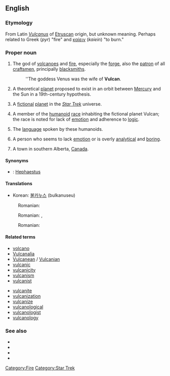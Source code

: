 {{wikipedia|dab=Vulcan}}
==English==

===Etymology===
From Latin ''[[Vulcanus]]'' of [[Etruscan]] origin, but unknown meaning. Perhaps related to Greek {{polytonic|[[πῦρ]]}} (''pyr'') "fire" and [[καίειν]] (''kaiein'') "to burn."

===Proper noun===
{{en-proper noun}}

# {{context|Roman mythology}} The god of [[volcanoes]] and [[fire]], especially the [[forge]], also the [[patron]] of all [[craftsmen]], principally [[blacksmiths]].
#: ''The goddess Venus was the wife of '''Vulcan'''.
# {{astronomy|historical}} A theoretical [[planet]] proposed to exist in an orbit between [[Mercury]] and the Sun in a 19th-century hypothesis.
# {{science fiction}} A [[fictional]] [[planet]] in the ''[[w:Star Trek|Star Trek]]'' universe.
# {{science fiction}} A member of the [[humanoid]] [[race]] inhabiting the fictional planet Vulcan; the race is noted for lack of [[emotion]] and adherence to [[logic]].
# {{science fiction}} The [[language]] spoken by these humanoids.
# {{slang}} {{pejorative}} A person who seems to lack [[emotion]] or is overly [[analytical]] and [[boring]].
# A town in southern Alberta, [[Canada]].

====Synonyms====
* {{italbrac|Roman mythology}}: [[Hephaestus]] {{italbrac|Greek name}}

====Translations====
{{trans-top|Roman god of fire}}
* Korean: [[불카누스]] (bulkanuseu)
{{trans-mid}}
{{trans-bottom}}

{{trans-top|fictional planet in Star Trek}}
: Romanian: {{t-|ro|Vulcan}}
{{trans-bottom}}

{{trans-top|member of the humanoid race inhabiting the fictional planet Vulcan}}
: Romanian: {{t|ro|vulcanian}} {{m}}, {{t|ro|vulcaniană}} {{f}}
{{trans-bottom}}

{{trans-top|the language spoken by these humanoids}}
: Romanian: {{t|ro|vulcaniană}}
{{trans-bottom}}

====Related terms====
{{top2}}
* [[volcano]]
* [[Vulcanalia]]
* [[Vulcanean]] / [[Vulcanian]]
* [[vulcanic]]
* [[vulcanicity]]
* [[vulcanism]]
* [[vulcanist]]
{{mid2}}
* [[vulcanite]]
* [[vulcanization]]
* [[vulcanize]]
* [[vulcanological]]
* [[vulcanologist]]
* [[vulcanology]]
{{bottom}}

===See also===

* {{pedialite|Vulcan (mythology)}}
* {{pedialite|Vulcan (Star Trek)}}
* {{pedialite|Vulcan (hypothetical planet)}}
* {{pedialite|Vulcan, Alberta}}

[[Category:Fire]]
[[Category:Star Trek]]